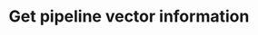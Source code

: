 ---
title: "Get pipeline vector information"
description: "Get the information on the data stored in the sink of a pipeline"
openapi: get /v2/pipelines/{pipeline_id}/info
---